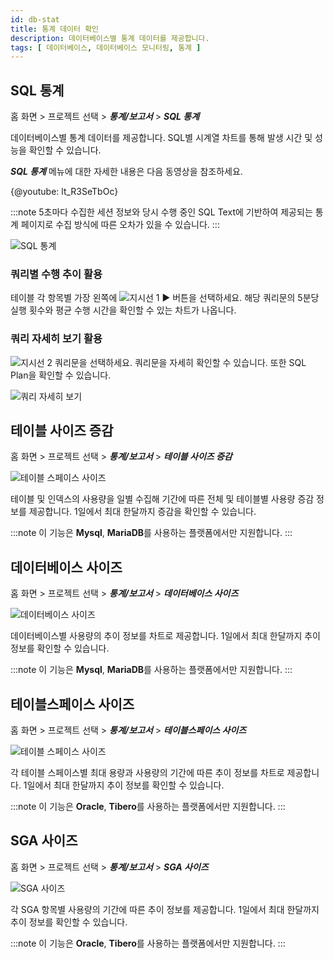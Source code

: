 ```yaml
---
id: db-stat
title: 통계 데이터 확인
description: 데이터베이스별 통계 데이터를 제공합니다.
tags: [ 데이터베이스, 데이터베이스 모니터링, 통계 ]
---
```


## SQL 통계

홈 화면 > 프로젝트 선택 > ***통계/보고서*** > ***SQL 통계***

데이터베이스별 통계 데이터를 제공합니다. SQL별 시계열 차트를 통해 발생 시간 및 성능을 확인할 수 있습니다. 

***SQL 통계*** 메뉴에 대한 자세한 내용은 다음 동영상을 참조하세요.

{@youtube: lt_R3SeTbOc}

:::note
5초마다 수집한 세션 정보와 당시 수행 중인 SQL Text에 기반하여 제공되는 통계 페이지로 수집 방식에 따른 오차가 있을 수 있습니다.
:::

![SQL 통계](/img/db-stat.png)

### 쿼리별 수행 추이 활용

테이블 각 항목별 가장 왼쪽에 ![지시선 1](/img/number-01.png) ► 버튼을 선택하세요. 해당 쿼리문의 5분당 실행 횟수와 평균 수행 시간을 확인할 수 있는 차트가 나옵니다.

### 쿼리 자세히 보기 활용

![지시선 2](/img/number-02.png) 쿼리문을 선택하세요. 쿼리문을 자세히 확인할 수 있습니다. 또한 SQL Plan을 확인할 수 있습니다.

![쿼리 자세히 보기](/img/db-stat-query.png)

## 테이블 사이즈 증감

홈 화면 > 프로젝트 선택 > ***통계/보고서*** > ***테이블 사이즈 증감***

![테이블 스페이스 사이즈](/img/db-stat-table-size.png)

테이블 및 인덱스의 사용량을 일별 수집해 기간에 따른 전체 및 테이블별 사용량 증감 정보를 제공합니다. 1일에서 최대 한달까지 증감을 확인할 수 있습니다.

:::note
이 기능은 **Mysql**, **MariaDB**를 사용하는 플랫폼에서만 지원합니다.
:::

## 데이터베이스 사이즈

홈 화면 > 프로젝트 선택 > ***통계/보고서*** > ***데이터베이스 사이즈***

![데이터베이스 사이즈](/img/db-stat-database-size.png)

데이터베이스별 사용량의 추이 정보를 차트로 제공합니다. 1일에서 최대 한달까지 추이 정보를 확인할 수 있습니다.

:::note
이 기능은 **Mysql**, **MariaDB**를 사용하는 플랫폼에서만 지원합니다.
:::

## 테이블스페이스 사이즈

홈 화면 > 프로젝트 선택 > ***통계/보고서*** > ***테이블스페이스 사이즈***

![테이블 스페이스 사이즈](/img/db-stat-table-space.png)

각 테이블 스페이스별 최대 용량과 사용량의 기간에 따른 추이 정보를 차트로 제공합니다. 1일에서 최대 한달까지 추이 정보를 확인할 수 있습니다.

:::note
이 기능은 **Oracle**, **Tibero**를 사용하는 플랫폼에서만 지원합니다.
:::

## SGA 사이즈

홈 화면 > 프로젝트 선택 > ***통계/보고서*** > ***SGA 사이즈***

![SGA 사이즈](/img/db-stat-sga-size.png)

각 SGA 항목별 사용량의 기간에 따른 추이 정보를 제공합니다. 1일에서 최대 한달까지 추이 정보를 확인할 수 있습니다.

:::note
이 기능은 **Oracle**, **Tibero**를 사용하는 플랫폼에서만 지원합니다.
:::